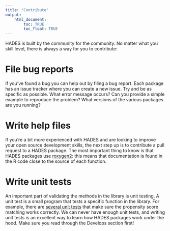 ```yaml
---
title: "Contribute"
output: 
    html_document:
        toc: TRUE
        toc_float: TRUE
---
```


HADES is built by the community for the community. No matter what you skill level, there is always a way for you to contribute:

# File bug reports

If you've found a bug you can help out by filing a bug report. Each package has an issue tracker where you can create a new issue. Try and be as specific as possible. What error message occurs? Can you provide a simple example to reproduce the problem? What versions of the various packages are you running?

# Write help files

If you're a bit more experienced with HADES and are looking to improve your open source development skills, the next step up is to contribute a pull request to a HADES package. The most important thing to know is that HADES packages use [roxygen2](https://github.com/klutometis/roxygen): this means that documentation is found in the R code close to the source of each function. 

# Write unit tests

An important part of validating the methods in the library is unit testing. A unit test is a small program that tests a specific function in the library. For example, there are [several unit tests](https://github.com/OHDSI/CohortMethod/blob/main/tests/testthat/test-psFunctions.R#L5) that make sure the propensity score matching works correctly. We can never have enough unit tests, and writing unit tests is an excellent way to learn how HADES packages work under the hood. Make sure you read through the Develops section first!

